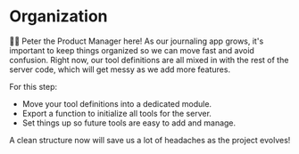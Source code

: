 # Organization

👨‍💼 Peter the Product Manager here! As our journaling app grows, it's important
to keep things organized so we can move fast and avoid confusion. Right now, our
tool definitions are all mixed in with the rest of the server code, which will
get messy as we add more features.

For this step:

- Move your tool definitions into a dedicated module.
- Export a function to initialize all tools for the server.
- Set things up so future tools are easy to add and manage.

A clean structure now will save us a lot of headaches as the project evolves!
